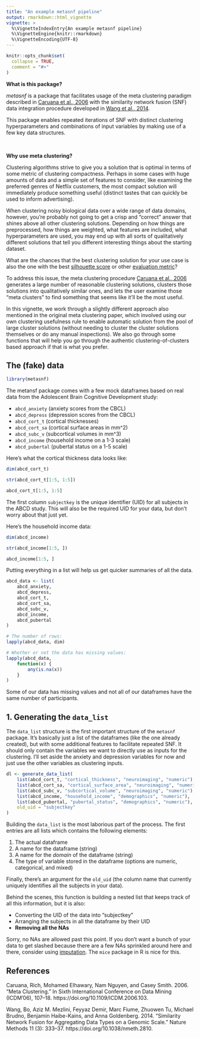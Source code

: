 ```yaml
---
title: "An example metasnf pipeline"
output: rmarkdown::html_vignette
vignette: >
  %\VignetteIndexEntry{An example metasnf pipeline}
  %\VignetteEngine{knitr::rmarkdown}
  %\VignetteEncoding{UTF-8}
---
```


```r
knitr::opts_chunk$set(
  collapse = TRUE,
  comment = "#>"
)
```

**What is this package?**

*metasnf* is a package that facilitates usage of the meta clustering paradigm described in [Caruana et al., 2006](https://doi.org/10.1109/ICDM.2006.103) with the similarity network fusion (SNF) data integration procedure developed in [Wang et al., 2014](https://doi.org/10.1038/nmeth.2810).

This package enables repeated iterations of SNF with distinct clustering hyperparameters and combinations of input variables by making use of a few key data structures.

<br>

**Why use meta clustering?**

Clustering algorithms strive to give you a solution that is optimal in terms of some metric of clustering compactness.
Perhaps in some cases with huge amounts of data and a simple set of features to consider, like examining the preferred genres of Netflix customers, the most compact solution will immediately produce something useful (distinct tastes that can quickly be used to inform advertising).

When clustering noisy biological data over a wide range of data domains, however, you're probably not going to get a crisp and "correct" answer that shines above all other clustering solutions.
Depending on how things are preprocessed, how things are weighted, what features are included, what hyperparameters are used, you may end up with all sorts of qualitatively different solutions that tell you different interesting things about the starting dataset.

What are the chances that the best clustering solution for your use case is also the one with the best [silhouette score](https://en.wikipedia.org/wiki/Silhouette_(clustering)) or other [evaluation metric](https://en.wikipedia.org/wiki/Cluster_analysis#Evaluation_and_assessment)?

To address this issue, the meta clustering procedure [Caruana et al., 2006](https://doi.org/10.1109/ICDM.2006.103) generates a large number of reasonable clustering solutions, clusters those solutions into qualitatively similar ones, and lets the user examine those "meta clusters" to find something that seems like it'll be the most useful.

In this vignette, we work through a slightly different approach also mentioned in the original meta clustering paper, which involved using our own clustering usefulness rule to enable automatic solution from the pool of large cluster solutions (without needing to cluster the cluster solutions themselves or do any manual inspections).
We also go through some functions that will help you go through the authentic clustering-of-clusters based approach if that is what you prefer.


## The (fake) data

```r
library(metasnf)
```

The metansf package comes with a few mock dataframes based on real data from the Adolescent Brain Cognitive Development study:

- `abcd_anxiety` (anxiety scores from the CBCL)
- `abcd_depress` (depression scores from the CBCL)
- `abcd_cort_t` (cortical thicknesses)
- `abcd_cort_sa` (cortical surface areas in mm^2)
- `abcd_subc_v` (subcortical volumes in mm^3)
- `abcd_income` (household income on a 1-3 scale)
- `abcd_pubertal` (pubertal status on a 1-5 scale)

Here's what the cortical thickness data looks like:

```r
dim(abcd_cort_t)

str(abcd_cort_t[1:5, 1:5])

abcd_cort_t[1:5, 1:5]
```

The first column `subjectkey` is the unique identifier (UID) for all subjects in the ABCD study.
This will also be the required UID for your data, but don't worry about that just yet.


Here's the household income data:

```r
dim(abcd_income)

str(abcd_income[1:5, ])

abcd_income[1:5, ]
```

Putting everything in a list will help us get quicker summaries of all the data.

```r
abcd_data <- list(
    abcd_anxiety,
    abcd_depress,
    abcd_cort_t,
    abcd_cort_sa,
    abcd_subc_v,
    abcd_income,
    abcd_pubertal
)

# The number of rows:
lapply(abcd_data, dim)

# Whether or not the data has missing values:
lapply(abcd_data,
    function(x) {
        any(is.na(x))
    }
)
```

Some of our data has missing values and not all of our dataframes have the same number of participants.


## 1. Generating the `data_list`

The `data_list` structure is the first important structure of the `metasnf` package.
It's basically just a list of the dataframes (like the one already created), but with some additional features to facilitate repeated SNF.
It should only contain the variables we want to directly use as inputs for the clustering.
I'll set aside the anxiety and depression variables for now and just use the other variables as clustering inputs.

```r
dl <- generate_data_list(
    list(abcd_cort_t, "cortical_thickness", "neuroimaging", "numeric"),
    list(abcd_cort_sa, "cortical_surface_area", "neuroimaging", "numeric"),
    list(abcd_subc_v, "subcortical_volume", "neuroimaging", "numeric"),
    list(abcd_income, "household_income", "demographics", "numeric"),
    list(abcd_pubertal, "pubertal_status", "demographics", "numeric"),
    old_uid = "subjectkey"
)
```

Building the `data_list` is the most laborious part of the process.
The first entries are all lists which contains the following elements:

1. The actual dataframe
2. A name for the dataframe (string)
3. A name for the *domain* of the dataframe (string)
4. The type of variable stored in the dataframe (options are numeric, categorical, and mixed)

Finally, there's an argument for the `old_uid` (the column name that currently uniquely identifies all the subjects in your data).

Behind the scenes, this function is building a nested list that keeps track of all this information, but it is also:

- Converting the UID of the data into "subjectkey"
- Arranging the subjects in all the dataframe by their UID
- **Removing all the NAs**

Sorry, no NAs are allowed past this point.
If you don't want a bunch of your data to get slashed because there are a few NAs sprinkled around here and there, consider using [imputation](https://en.wikipedia.org/wiki/Imputation_(statistics)).
The `mice` package in R is nice for this.


## References

Caruana, Rich, Mohamed Elhawary, Nam Nguyen, and Casey Smith. 2006. “Meta Clustering.” In Sixth International Conference on Data Mining (ICDM’06), 107–18. https://doi.org/10.1109/ICDM.2006.103.

Wang, Bo, Aziz M. Mezlini, Feyyaz Demir, Marc Fiume, Zhuowen Tu, Michael Brudno, Benjamin Haibe-Kains, and Anna Goldenberg. 2014. “Similarity Network Fusion for Aggregating Data Types on a Genomic Scale.” Nature Methods 11 (3): 333–37. https://doi.org/10.1038/nmeth.2810.

